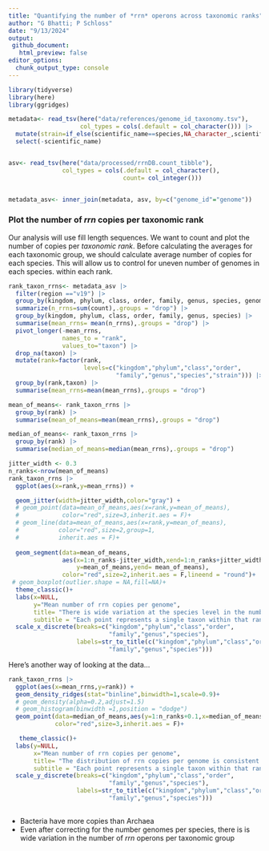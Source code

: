 ```yaml
---
title: "Quantifying the number of *rrn* operons across taxonomic ranks"
author: "G Bhatti; P Schloss"
date: "9/13/2024"
output:
 github_document:
   html_preview: false
editor_options: 
  chunk_output_type: console
---
```


```r
library(tidyverse)
library(here)
library(ggridges)

metadata<- read_tsv(here("data/references/genome_id_taxonomy.tsv"),
                    col_types = cols(.default = col_character())) |> 
  mutate(strain=if_else(scientific_name==species,NA_character_,scientific_name)) |> 
  select(-scientific_name)


asv<- read_tsv(here("data/processed/rrnDB.count_tibble"),
               col_types = cols(.default = col_character(),
                                count= col_integer()))


metadata_asv<- inner_join(metadata, asv, by=c("genome_id"="genome"))
```

### Plot the number of *rrn* copies per taxonomic rank

Our analysis will use fill length sequences. We want to count and plot the number
of copies per *taxonomic rank*. Before calculating the averages for each taxonomic 
group, we should calculate average number of copies for each species. This will 
allow us to control for uneven number of genomes in each species.
within each rank.

```r
rank_taxon_rrns<- metadata_asv |> 
  filter(region =="v19") |> 
  group_by(kingdom, phylum, class, order, family, genus, species, genome_id) |> 
  summarize(n_rrns=sum(count),.groups = "drop") |> 
  group_by(kingdom, phylum, class, order, family, genus, species) |> 
  summarise(mean_rrns= mean(n_rrns),.groups = "drop") |> 
  pivot_longer(-mean_rrns,
               names_to = "rank",
               values_to="taxon") |> 
  drop_na(taxon) |> 
  mutate(rank=factor(rank,
                     levels=c("kingdom","phylum","class","order",
                              "family","genus","species","strain"))) |> 
  group_by(rank,taxon) |> 
  summarise(mean_rrns=mean(mean_rrns),.groups = "drop")

mean_of_means<- rank_taxon_rrns |> 
  group_by(rank) |> 
  summarise(mean_of_means=mean(mean_rrns),.groups = "drop")

median_of_means<- rank_taxon_rrns |> 
  group_by(rank) |> 
  summarise(median_of_means=median(mean_rrns),.groups = "drop")

```



```r
jitter_width <- 0.3
n_ranks<-nrow(mean_of_means)
rank_taxon_rrns |> 
  ggplot(aes(x=rank,y=mean_rrns)) +   

  geom_jitter(width=jitter_width,color="gray") +
  # geom_point(data=mean_of_means,aes(x=rank,y=mean_of_means),
  #            color="red",size=3,inherit.aes = F)+
  # geom_line(data=mean_of_means,aes(x=rank,y=mean_of_means),
  #           color="red",size=2,group=1,
  #           inherit.aes = F)+
  
  geom_segment(data=mean_of_means,
               aes(x=1:n_ranks-jitter_width,xend=1:n_ranks+jitter_width,
                   y=mean_of_means,yend= mean_of_means),
               color="red",size=2,inherit.aes = F,lineend = "round")+
 # geom_boxplot(outlier.shape = NA,fill=NA)+
  theme_classic()+
  labs(x=NULL,
       y="Mean number of rrn copies per genome",
       title= "There is wide variation at the species level in the number of rrn copies",
       subtitle = "Each point represents a single taxon within that rank, numbers based\non average species copy number")+
  scale_x_discrete(breaks=c("kingdom","phylum","class","order",
                            "family","genus","species"),
                   labels=str_to_title(c("kingdom","phylum","class","order",
                            "family","genus","species")))
```

Here's another way of looking at the data...

```r
rank_taxon_rrns |> 
  ggplot(aes(x=mean_rrns,y=rank)) +  
  geom_density_ridges(stat="binline",binwidth=1,scale=0.9)+
  # geom_density(alpha=0.2,adjust=1.5)
  # geom_histogram(binwidth =1,position = "dodge")
  geom_point(data=median_of_means,aes(y=1:n_ranks+0.1,x=median_of_means),
             color="red",size=3,inherit.aes = F)+

   theme_classic()+
  labs(y=NULL,
       x="Mean number of rrn copies per genome",
       title= "The distribution of rrn copies per genome is consistent across ranks",
       subtitle = "Each point represents a single taxon within that rank, numbers based\non average species copy number")+
  scale_y_discrete(breaks=c("kingdom","phylum","class","order",
                            "family","genus","species"),
                   labels=str_to_title(c("kingdom","phylum","class","order",
                            "family","genus","species")))
  
```

* Bacteria have more copies than Archaea
* Even after correcting for the number genomes per species, there is is wide variation in the number of *rrn* operons per taxonomic group

